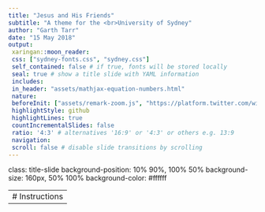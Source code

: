 ```yaml
---
title: "Jesus and His Friends"
subtitle: "A theme for the <br>University of Sydney"
author: "Garth Tarr"
date: "15 May 2018"
output:
 xaringan::moon_reader:
 css: ["sydney-fonts.css", "sydney.css"]
 self_contained: false # if true, fonts will be stored locally
 seal: true # show a title slide with YAML information
 includes:
 in_header: "assets/mathjax-equation-numbers.html"
 nature:
 beforeInit: ["assets/remark-zoom.js", "https://platform.twitter.com/widgets.js"]
 highlightStyle: github
 highlightLines: true
 countIncrementalSlides: false
 ratio: '4:3' # alternatives '16:9' or '4:3' or others e.g. 13:9
 navigation:
 scroll: false # disable slide transitions by scrolling
---
```


class: title-slide
background-position: 10% 90%, 100% 50%
background-size: 160px, 50% 100%
background-color: #ffffff

----
# Instructions
- 


